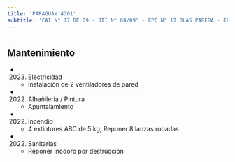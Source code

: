 ```yaml
---
title: 'PARAGUAY 4301'
subtitle: 'CAI N° 17 DE 09 - JII N° 04/09° - EPC N° 17 BLAS PARERA - EPA N° 17 BLAS PARERA'
---
```


#


## Mantenimiento

*  (2023) Electricidad 
    + Instalación de 2 ventiladores de pared

*  (2022) Albañileria / Pintura 
    + Apuntalamiento

*  (2022) Incendio 
    + 4 extintores ABC de 5 kg, Reponer 8 lanzas robadas

*  (2022) Sanitarias 
    + Reponer inodoro por destrucción



